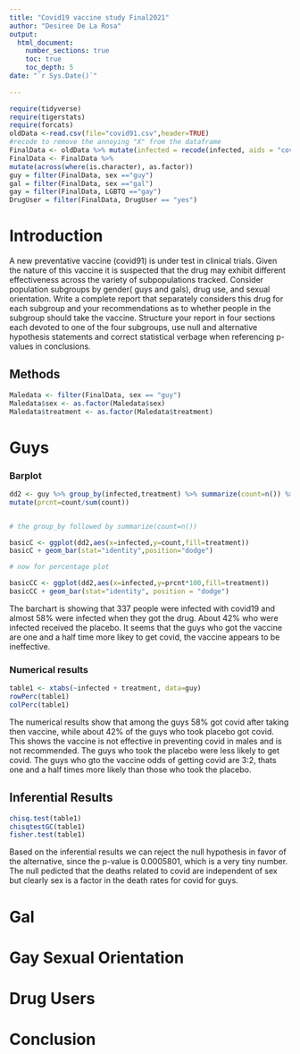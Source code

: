 ```yaml
---
title: "Covid19 vaccine study Final2021"
author: "Desiree De La Rosa"
output: 
  html_document:
    number_sections: true
    toc: true
    toc_depth: 5
date: "`r Sys.Date()`"    
    
---
```


```r
require(tidyverse)
require(tigerstats)
require(forcats)
oldData <-read.csv(file="covid91.csv",header=TRUE)
#recode to remove the annoying "X" from the dataframe
FinalData <- oldData %>% mutate(infected = recode(infected, aids = "covid", none = "OK" )) %>% select(-one_of("X"))
FinalData <- FinalData %>%
mutate(across(where(is.character), as.factor))
guy = filter(FinalData, sex =="guy")
gal = filter(FinalData, sex =="gal")
gay = filter(FinalData, LGBTQ =="gay")
DrugUser = filter(FinalData, DrugUser == "yes")
```

# Introduction

A new  preventative vaccine (covid91) is under test in clinical trials. Given the nature of this vaccine it is suspected that the drug may exhibit different effectiveness across the variety of subpopulations tracked. Consider population subgroups by gender( guys and gals), drug use, and sexual orientation. Write a complete report that separately considers this drug for each subgroup and your recommendations as to whether people in the subgroup should take the vaccine. Structure your report in four sections each devoted to one of the four subgroups, use null and alternative hypothesis statements and correct statistical verbage when referencing p-values in conclusions.

## Methods
```r
Maledata <- filter(FinalData, sex == "guy")
Maledata$sex <- as.factor(Maledata$sex)
Maledata$treatment <- as.factor(Maledata$treatment)
```

# Guys

### Barplot

```r
dd2 <- guy %>% group_by(infected,treatment) %>% summarize(count=n()) %>%
mutate(prcnt=count/sum(count))


# the group_by followed by summarize(count=n())

basicC <- ggplot(dd2,aes(x=infected,y=count,fill=treatment))
basicC + geom_bar(stat="identity",position="dodge")

# now for percentage plot

basicCC <- ggplot(dd2,aes(x=infected,y=prcnt*100,fill=treatment))
basicCC + geom_bar(stat="identity", position = "dodge")

```

The barchart is showing that 337 people were infected with covid19 and almost 58% were infected when they got the drug. About 42% who were infected received the placebo. It seems that the guys who got the vaccine are one and a half time more likey to get covid, the vaccine appears to be ineffective.

### Numerical results

```r
table1 <- xtabs(~infected + treatment, data=guy)
rowPerc(table1)
colPerc(table1)
```

The numerical results show that among the guys 58% got covid after taking then vaccine, while about 42% of the guys who took placebo got covid. This shows the vaccine is not effective in preventing covid in males and is not recommended. The guys who took the placebo were less likely to get covid. The guys who gto the vaccine odds of getting covid are 3:2, thats one and a half times more likely than those who took the placebo. 

## Inferential Results

```r
chisq.test(table1)
chisqtestGC(table1)
fisher.test(table1)
```

Based on the inferential results we can reject the null hypothesis in favor of the alternative, since the p-value is 0.0005801, which is a very tiny number. The null pedicted that the deaths related to covid are independent of sex but clearly sex is a factor in the death rates for covid for guys. 

# Gal


# Gay Sexual Orientation


# Drug Users

# Conclusion
